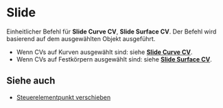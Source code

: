 
# Slide

<Reference shortcut="Shift + G" command="Raise Degree" button="Right of Command Bar" buttonIcon="button-raise-degree-curve-face"/>

Einheitlicher Befehl für **Slide Curve CV**, **Slide Surface CV**. Der Befehl wird basierend auf dem ausgewählten Objekt ausgeführt.
  - Wenn CVs auf Kurven ausgewählt sind: siehe [**Slide Curve CV**](/sketch/slide-curve-cv).
  - Wenn CVs auf Festkörpern ausgewählt sind: siehe [**Slide Surface CV**](/solid/slide-surface-cv).

## Siehe auch
- [Steuerelementpunkt verschieben](/common/move#move-control-point)

